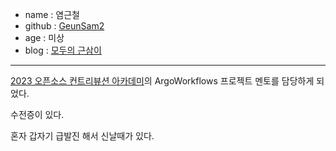 - name : 염근철
- github : [GeunSam2](https://github.com/GeunSam2)
- age : 미상
- blog : [모두의 근삼이](https://ykarma1996.tistory.com/)

---
[2023 오픈소스 컨트리뷰션 아카데미](https://www.oss.kr/ossca_23_projects/show/f0db6627-fba2-40e3-ac42-9e9acd00340f)의 ArgoWorkflows 프로젝트 멘토를 담당하게 되었다.

수전증이 있다.

혼자 갑자기 급발진 해서 신날때가 있다.